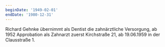 ```yaml
---
beginDate: '1949-02-01'
endDate: '1980-12-31'
---
```


Richard Gehnke übernimmt als Dentist die zahnärztliche Versorgung, ab 1952
Approbation als Zahnarzt zuerst Kirchstraße 21, ab 19.06.1959 in der
Clausstraße 1.
